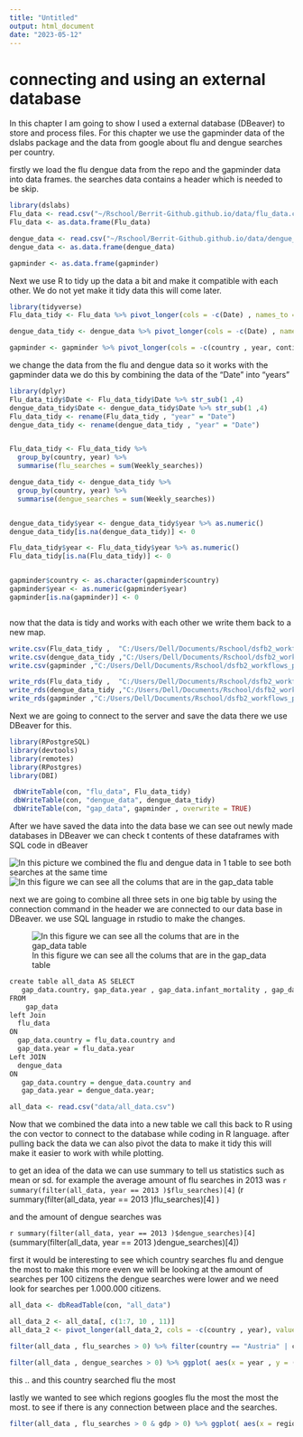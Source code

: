 ```yaml
---
title: "Untitled"
output: html_document
date: "2023-05-12"
---
```

# connecting and using an external database

In this chapter I am going to show I used a external database (DBeaver) to store and process files.
For this chapter we use the gapminder data of the dslabs package and the data from google about flu and dengue searches per country.

firstly we load the flu dengue data from the repo and the gapminder data into data frames. the searches data contains a header which is needed to be skip.

```r
library(dslabs)
Flu_data <- read.csv("~/Rschool/Berrit-Github.github.io/data/flu_data.csv", skip = 11)
Flu_data <- as.data.frame(Flu_data)

dengue_data <- read.csv("~/Rschool/Berrit-Github.github.io/data/dengue_data.csv", skip = 11)
dengue_data <- as.data.frame(dengue_data)

gapminder <- as.data.frame(gapminder)  
```

Next we use R to tidy up the data a bit and make it compatible with each other. We do not yet make it tidy data this will come later.
```r
library(tidyverse)
Flu_data_tidy <- Flu_data %>% pivot_longer(cols = -c(Date) , names_to = "country" , values_to = "Weekly_searches")

dengue_data_tidy <- dengue_data %>% pivot_longer(cols = -c(Date) , names_to = "country" , values_to = "Weekly_searches")

gapminder <- gapminder %>% pivot_longer(cols = -c(country , year, continent , region) , names_to = "variable" , values_to = "values")

```

we change the data from the flu and dengue data so it works with the gapminder data
we do this by combining the data of the "Date" into "years"

```r
library(dplyr)
Flu_data_tidy$Date <- Flu_data_tidy$Date %>% str_sub(1 ,4)
dengue_data_tidy$Date <- dengue_data_tidy$Date %>% str_sub(1 ,4)
Flu_data_tidy <- rename(Flu_data_tidy , "year" = "Date")
dengue_data_tidy <- rename(dengue_data_tidy , "year" = "Date")


Flu_data_tidy <- Flu_data_tidy %>%
  group_by(country, year) %>%
  summarise(flu_searches = sum(Weekly_searches))

dengue_data_tidy <- dengue_data_tidy %>%
  group_by(country, year) %>%
  summarise(dengue_searches = sum(Weekly_searches))


dengue_data_tidy$year <- dengue_data_tidy$year %>% as.numeric()
dengue_data_tidy[is.na(dengue_data_tidy)] <- 0

Flu_data_tidy$year <- Flu_data_tidy$year %>% as.numeric()
Flu_data_tidy[is.na(Flu_data_tidy)] <- 0


gapminder$country <- as.character(gapminder$country)
gapminder$year <- as.numeric(gapminder$year)
gapminder[is.na(gapminder)] <- 0



```

now that the data is tidy and works with each other we write them back to a new map.

```r
write.csv(Flu_data_tidy ,  "C:/Users/Dell/Documents/Rschool/dsfb2_workflows_portfolio/portfolio_opdracht7/Flu_data_tidy.csv" , row.names = FALSE)
write.csv(dengue_data_tidy ,"C:/Users/Dell/Documents/Rschool/dsfb2_workflows_portfolio/portfolio_opdracht7/dengue_data_tidy.csv" ,row.names = FALSE)
write.csv(gapminder ,"C:/Users/Dell/Documents/Rschool/dsfb2_workflows_portfolio/portfolio_opdracht7/gapminder_data_tidy.csv" , row.names = FALSE)

write_rds(Flu_data_tidy ,  "C:/Users/Dell/Documents/Rschool/dsfb2_workflows_portfolio/portfolio_opdracht7/Flu_data_tidy.rds")
write_rds(dengue_data_tidy ,"C:/Users/Dell/Documents/Rschool/dsfb2_workflows_portfolio/portfolio_opdracht7/dengue_data_tidy.rds")
write_rds(gapminder ,"C:/Users/Dell/Documents/Rschool/dsfb2_workflows_portfolio/portfolio_opdracht7/gapminder_data_tidy.rds")
```

Next we are going to connect to the server and save the data there we use DBeaver for this.
```r
library(RPostgreSQL)
library(devtools)
library(remotes)
library(RPostgres)
library(DBI)

 dbWriteTable(con, "flu_data", Flu_data_tidy)
 dbWriteTable(con, "dengue_data", dengue_data_tidy)
 dbWriteTable(con, "gap_data", gapminder , overwrite = TRUE)

```

After we have saved the data into the data base we can see out newly made databases in DBeaver we can check t contents of these dataframes with SQL code in dBeaver

![In this picture we combined the flu and dengue data in 1 table to see both searches at the same time](data/dengue_flu_data_combined.PNG)
![In this figure we can see all the colums that are in the gap_data table](data/gap_data.PNG)

next we are going to combine all three sets in one big table by using the connection command in the header we are connected to our data base in DBeaver. we use SQL language in rstudio to make the changes.

![In this figure we can see all the colums that are in the gap_data table](data/SQL_join_tables.PNG)
```r
create table all_data AS SELECT
   gap_data.country, gap_data.year , gap_data.infant_mortality , gap_data.life_expectancy ,gap_data.fertility ,gap_data.population, gap_data.gdp ,gap_data.continent , gap_data.region,  dengue_searches , flu_searches
FROM
    gap_data
left Join 
  flu_data
ON 
  gap_data.country = flu_data.country and
  gap_data.year = flu_data.year 
Left JOIN 
  dengue_data
ON 
   gap_data.country = dengue_data.country and
   gap_data.year = dengue_data.year;

```
```r
all_data <- read.csv("data/all_data.csv")
```
Now that we combined the data into a new table we call this back to R using the con vector to connect to the database while coding in R language.
after pulling back the data we can also pivot the data to make it tidy this will make it easier to work with while plotting.

to get an idea of the data we can use summary to tell us statistics such as mean or sd. for example the average amount of flu searches in 2013 was 
`r summary(filter(all_data, year == 2013 )$flu_searches)[4]` (r summary(filter(all_data, year == 2013 )flu_searches)[4] ) 

and the amount of dengue searches was 

`r summary(filter(all_data, year == 2013 )$dengue_searches)[4]`(summary(filter(all_data, year == 2013 )dengue_searches)[4])

first it would be interesting to see which country searches flu and dengue the most to make this more even we will be looking at the amount of searches per 100 citizens the dengue searches were lower and we need look for searches per 1.000.000 citizens. 

```r
all_data <- dbReadTable(con, "all_data")
```

```r

all_data_2 <- all_data[, c(1:7, 10 , 11)]
all_data_2 <- pivot_longer(all_data_2, cols = -c(country , year), values_to = "values" , names_to = "variable")

filter(all_data , flu_searches > 0) %>% filter(country == "Austria" | country == "Bulgaria" | country == "Canada") %>% ggplot( aes(x = year , y = (flu_searches/population)*1000 , group = country , colour = country, label = country)) +geom_point() + geom_line() + labs(y = "amount of flu searches per 1000") 

filter(all_data , dengue_searches > 0) %>% ggplot( aes(x = year , y = (dengue_searches/population)*10000000, group = country , colour = country)) +geom_point() + geom_line() + labs(y = "amount of dengue searches per 10.000.000")
```
this .. and this country searched flu the most

lastly we wanted to see which regions googles flu the most the most the most. to see if there is any connection between place and the searches.
```r

filter(all_data , flu_searches > 0 & gdp > 0) %>% ggplot( aes(x = region , y = (flu_searches/population)*100, group = country , fill = region)) + geom_col() + labs(y = "amount of flu_serches") + theme(axis.text.x=element_text(angle = 45, hjust = 0.75))
```






